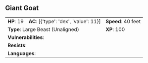 ## Giant Goat {#monster-giant-goat}

```{=html}
<table class="table table-striped">
    <tbody>
        <tr>                    
            <td><b>HP</b>: 19</td>
            <td><b>AC</b>: [{'type': 'dex', 'value': 11}]</td>
            <td><b>Speed</b>: 40 feet</td>
        </tr>
        <tr>
            <td colspan="2"><b>Type</b>: Large Beast (Unaligned)</td>
            <td><b>XP</b>: 100</td>
        </tr>
        <tr>
            <td colspan="3"><b>Vulnerabilities</b>: </td>
        </tr>
        <tr>
            <td colspan="3"><b>Resists</b>: </td>
        </tr>
        <tr>
            <td colspan="3"><b>Languages</b>: </td>
        </tr>
    </tbody>
</table>
```
